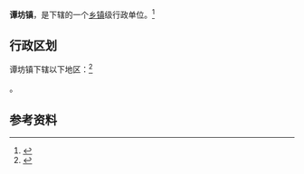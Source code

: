 {{中国乡级行政区|37/07/81/115/000}}

'''谭坊镇'''，是{{PRC admin/fullname|37/07/81/115/000|3}}下辖的一个[[乡镇|乡镇]]级行政单位。<ref>{{PRC admin/ref sgc|{{PRC admin/parent|37/07/81/115/000}}}}</ref>

== 行政区划 ==

谭坊镇下辖以下地区：<ref>{{PRC admin/ref sgc|37/07/81/115/000}}</ref>

{{PRC admin/children|37/07/81/115/000}}。

== 参考资料 ==

{{reflist}}

{{行政区划小作品}}
{{PRC admin/navcat|37/07/81/115/000}}